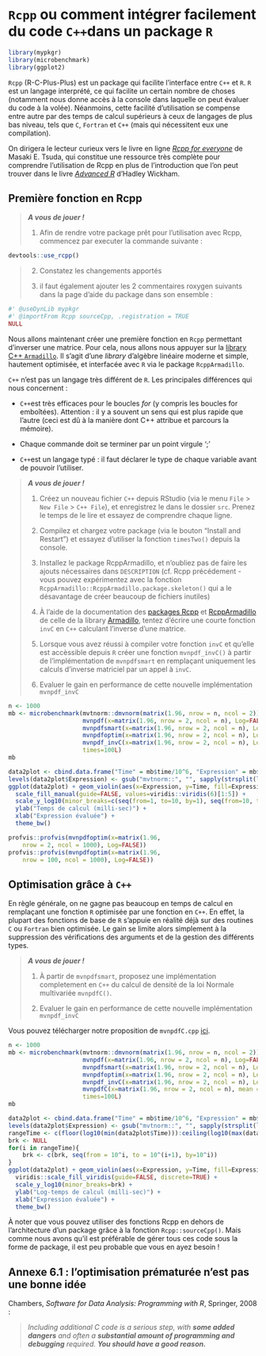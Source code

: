 
# `Rcpp` ou comment intégrer facilement du code `C++`dans un package `R` 

```r
library(mypkgr)
library(microbenchmark)
library(ggplot2)
```

`Rcpp` (R-C-Plus-Plus) est un package qui facilite l'interface entre `C++` et `R`. `R` est un langage
interprété, ce qui facilite un certain nombre de choses (notamment nous donne accès à la console 
dans laquelle on peut évaluer du code à la volée). Néanmoins, cette facilité d'utilisation se 
compense entre autre par des temps de calcul supérieurs à ceux de langages de plus bas niveau,
tels que `C`, `Fortran` et `C++` (mais qui nécessitent eux une compilation).

On dirigera le lecteur curieux vers le livre en ligne 
[*Rcpp for everyone*](https://teuder.github.io/rcpp4everyone_en/) de Masaki E. Tsuda, qui
constitue une ressource très complète pour comprendre l'utilisation de Rcpp en plus de 
l'introduction que l'on peut trouver dans le livre [*Advanced R*](http://adv-r.had.co.nz/) d'Hadley 
Wickham.

## Première fonction en Rcpp

> ***A vous de jouer !***  
>
  1. Afin de rendre votre package prêt pour l'utilisation avec Rcpp, commencez par executer la commande
suivante :
```r
devtools::use_rcpp()
```
>
  2. Constatez les changements apportés 
>
  3. il faut également ajouter les 2 commentaires roxygen suivants dans la page d’aide du
package dans son ensemble :
```r
#' @useDynLib mypkgr
#' @importFrom Rcpp sourceCpp, .registration = TRUE
NULL
```

Nous allons maintenant créer une première fonction en `Rcpp` permettant d'inverser une matrice.
Pour cela, nous allons nous appuyer sur la [library C++ `Armadillo`](http://arma.sourceforge.net/docs.html).
Il s'agit d'une *library* d'algèbre linéaire moderne et simple, hautement optimisée, et interfacée 
avec `R` via le package `RcppArmadillo`.

`C++` n'est pas un langage très différent de `R`. Les principales différences qui nous concernent :
  
  - `C++`est très efficaces pour le boucles *for* (y compris les boucles for emboîtées). Attention : 
  il y a souvent un sens qui est plus rapide que l'autre (ceci est dû à la manière dont C++ attribue
  et parcours la mémoire).
  
  - Chaque commande doit se terminer par un point virgule ';'
  
  - `C++`est un langage typé : il faut déclarer le type de chaque variable avant de pouvoir 
  l'utiliser.


> ***A vous de jouer !***  
>
  1. Créez un nouveau fichier `C++` depuis RStudio (via le menu `File` > `New File` > `C++ File`), 
  et enregistrez le dans le dossier `src`. Prenez le temps de le lire et essayez de comprendre 
  chaque ligne.
>
  2. Compilez et chargez votre package (via le bouton "Install and Restart") et essayez d'utiliser 
  la fonction `timesTwo()` depuis la console.
>
  3. Installez le package RcppArmadillo, et n'oubliez pas de faire les ajouts nécessaires dans 
  `DESCRIPTION` (cf. Rcpp précédement - vous pouvez expérimentez avec la fonction 
  `RcppArmadillo::RcppArmadillo.package.skeleton()` qui a le désavantage de créer beaucoup de fichiers 
  inutiles)
>
  4. À l'aide de la documentation des [packages Rcpp](http://adv-r.had.co.nz/Rcpp.html#rcpp-intro) 
  et [RcppArmadillo](http://gallery.rcpp.org/articles/armadillo-eigenvalues/à) de celle de la 
  library [Armadillo](http://arma.sourceforge.net/docs.html), tentez d'écrire une courte fonction 
  `invC` en `C++` calculant l'inverse d'une matrice.
> 
  5. Lorsque vous avez réussi à compiler votre fonction `invC` et qu'elle est accèssible depuis `R`
  créer une fonction `mvnpdf_invC()` à partir de l'implémentation de `mvnpdfsmart` en remplaçant 
  uniquement les calculs d'inverse matriciel par un appel à `invC`.
> 
  5. Evaluer le gain en performance de cette nouvelle implémentation `mvnpdf_invC`

```r
n <- 1000
mb <- microbenchmark(mvtnorm::dmvnorm(matrix(1.96, nrow = n, ncol = 2)),
                     mvnpdf(x=matrix(1.96, nrow = 2, ncol = n), Log=FALSE),
                     mvnpdfsmart(x=matrix(1.96, nrow = 2, ncol = n), Log=FALSE),
                     mvnpdfoptim(x=matrix(1.96, nrow = 2, ncol = n), Log=FALSE),
                     mvnpdf_invC(x=matrix(1.96, nrow = 2, ncol = n), Log=FALSE),
                     times=100L)
mb
```

```r
data2plot <- cbind.data.frame("Time" = mb$time/10^6, "Expression" = mb$expr)
levels(data2plot$Expression) <- gsub("mvtnorm::", "", sapply(strsplit(levels(data2plot$Expression), "(", fixed=T), "[", 1))
ggplot(data2plot) + geom_violin(aes(x=Expression, y=Time, fill=Expression), alpha=0.8)  +
  scale_fill_manual(guide=FALSE, values=viridis::viridis(6)[1:5]) + 
  scale_y_log10(minor_breaks=c(seq(from=1, to=10, by=1), seq(from=10, to=100, by=10))) + 
  ylab("Temps de calcul (milli-sec)") +
  xlab("Expression évaluée") +
  theme_bw()
```

```r
profvis::profvis(mvnpdfoptim(x=matrix(1.96, 
    nrow = 2, ncol = 1000), Log=FALSE))
profvis::profvis(mvnpdfoptim(x=matrix(1.96, 
    nrow = 100, ncol = 1000), Log=FALSE))
```

## Optimisation grâce à `C++`

En règle générale, on ne gagne pas beaucoup en temps de calcul en remplaçant une fonction `R` 
optimisée par une fonction en `C++`. En effet, la plupart des fonctions de base de `R` s'appuie en 
réalité déjà sur des routines `C` ou `Fortran` bien optimisée. Le gain se limite alors simplement
à la suppression des vérifications des arguments et de la gestion des différents types.

> ***A vous de jouer !***  
>
  1. À partir de `mvnpdfsmart`, proposez une implémentation completement en `C++` du calcul
  de densité de la loi Normale multivariée `mvnpdfC()`.
> 
  2. Evaluer le gain en performance de cette nouvelle implémentation `mvnpdf_invC`



Vous pouvez télécharger notre proposition de `mvnpdfC.cpp` [ici](https://plmbox.math.cnrs.fr/f/7ca13cfa18e64e6a8133/?dl=1).

```r
n <- 1000
mb <- microbenchmark(mvtnorm::dmvnorm(matrix(1.96, nrow = n, ncol = 2)),
                     mvnpdf(x=matrix(1.96, nrow = 2, ncol = n), Log=FALSE),
                     mvnpdfsmart(x=matrix(1.96, nrow = 2, ncol = n), Log=FALSE),
                     mvnpdfoptim(x=matrix(1.96, nrow = 2, ncol = n), Log=FALSE),
                     mvnpdf_invC(x=matrix(1.96, nrow = 2, ncol = n), Log=FALSE),
                     mvnpdfC(x=matrix(1.96, nrow = 2, ncol = n), mean = rep(0, 2), varcovM = diag(2), Log=FALSE),
                     times=100L)
mb
```

```r
data2plot <- cbind.data.frame("Time" = mb$time/10^6, "Expression" = mb$expr)
levels(data2plot$Expression) <- gsub("mvtnorm::", "", sapply(strsplit(levels(data2plot$Expression), "(", fixed=T), "[", 1))
rangeTime <- c(floor(log10(min(data2plot$Time))):ceiling(log10(max(data2plot$Time))))
brk <- NULL
for(i in rangeTime){
    brk <- c(brk, seq(from = 10^i, to = 10^(i+1), by=10^i))
}
ggplot(data2plot) + geom_violin(aes(x=Expression, y=Time, fill=Expression), alpha=0.8)  +
  viridis::scale_fill_viridis(guide=FALSE, discrete=TRUE) + 
  scale_y_log10(minor_breaks=brk) + 
  ylab("Log-temps de calcul (milli-sec)") +
  xlab("Expression évaluée") +
  theme_bw()
```

À noter que vous pouvez utiliser des fonctions Rcpp en dehors de l'architecture 
d'un package grâce à la fonction `Rcpp::sourceCpp()`. Mais comme nous avons 
qu'il est préférable de gérer tous ces code sous la forme de package, il est 
peu probable que vous en ayez besoin !

## Annexe 6.1 : l'optimisation prématurée n'est pas une bonne idée

Chambers, *Software for Data Analysis: Programming with R*, Springer, 2008 :

> *Including additional C code is a serious step, with **some added dangers**
and often a **substantial amount of programming and debugging** required. 
**You should have a good reason.***